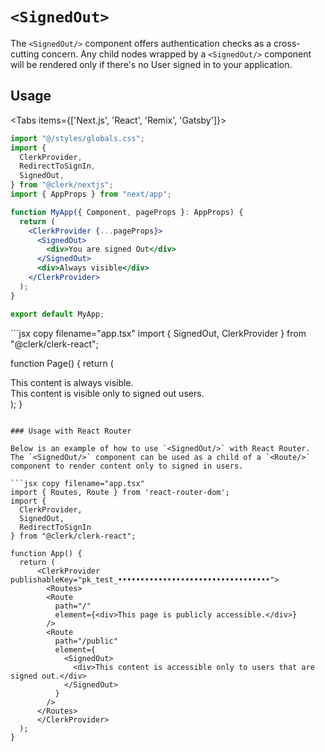 
# `<SignedOut>`

The `<SignedOut/>` component offers authentication checks as a cross-cutting concern. Any child nodes wrapped by a `<SignedOut/>` component will be rendered only if there's no User signed in to your application.

## Usage
<Tabs items={['Next.js', 'React', 'Remix', 'Gatsby']}>
<Tab>
```jsx copy filename="app.tsx"
import "@/styles/globals.css";
import {
  ClerkProvider,
  RedirectToSignIn,
  SignedOut,
} from "@clerk/nextjs";
import { AppProps } from "next/app";

function MyApp({ Component, pageProps }: AppProps) {
  return (
    <ClerkProvider {...pageProps}>
      <SignedOut>
        <div>You are signed Out</div>
      </SignedOut>
      <div>Always visible</div>
    </ClerkProvider>
  );
}

export default MyApp;
```
</Tab>
<Tab>
```jsx copy filename="app.tsx"
import { SignedOut, ClerkProvider } from "@clerk/clerk-react";

function Page() {
  return (
    <ClerkProvider publishableKey="pk_test_••••••••••••••••••••••••••••••••••">
      <section>
        <div>
          This content is always visible.
        </div>
        <SignedOut>
          <div>
            This content is visible only to signed out users.
          </div>
        </SignedOut>
      </section>
    </ClerkProvider>
  );
}
```

### Usage with React Router

Below is an example of how to use `<SignedOut/>` with React Router. The `<SignedOut/>` component can be used as a child of a `<Route/>` component to render content only to signed in users.

```jsx copy filename="app.tsx"
import { Routes, Route } from 'react-router-dom';
import { 
  ClerkProvider,
  SignedOut, 
  RedirectToSignIn 
} from "@clerk/clerk-react";

function App() {
  return (
      <ClerkProvider publishableKey="pk_test_••••••••••••••••••••••••••••••••••">
        <Routes>
        <Route
          path="/"
          element={<div>This page is publicly accessible.</div>}
        />
        <Route
          path="/public"
          element={
            <SignedOut>
              <div>This content is accessible only to users that are signed out.</div>
            </SignedOut>
          }
        />
      </Routes>
      </ClerkProvider>
  );
}
```
</Tab>
</Tabs>
